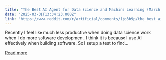 ```yaml
---
title: "The Best AI Agent for Data Science and Machine Learning (March 2025)"
date: "2025-03-31T13:34:23.000Z"
link: "https://www.reddit.com/r/artificial/comments/1jo3b9p/the_best_ai_agent_for_data_science_and_machine/"
---
```


Recently I feel like much less productive when doing data science work when I do more software development. I think it is because I use AI effectively when building software. So I setup a test to find...

[Read more](https://www.reddit.com/r/artificial/comments/1jo3b9p/the_best_ai_agent_for_data_science_and_machine/)
